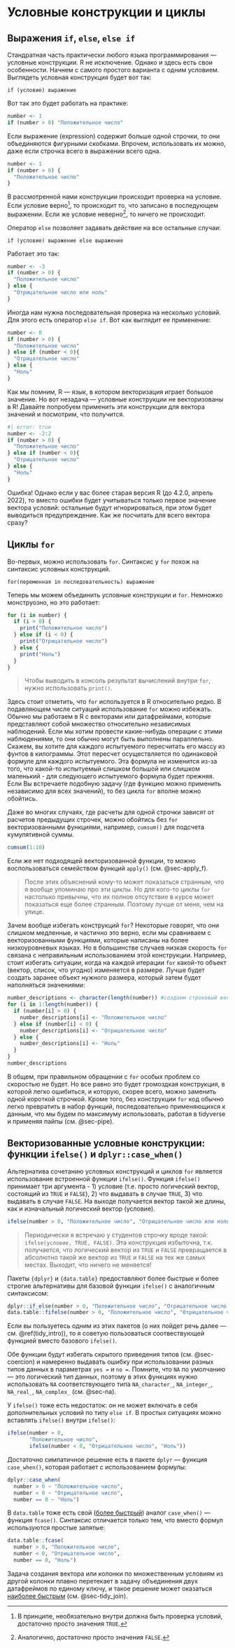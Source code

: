 # Условные конструкции и циклы {#sec-loops_conditions}

## Выражения `if`, `else`, `else if` {#sec-sec-if}

Стандратная часть практически любого языка программирования --- условные конструкции. R не исключение. Однако и здесь есть свои особенности. Начнем с самого простого варианта с одним условием. Выглядеть условная конcтрукция будет вот так:

    if (условие) выражение

Вот так это будет работать на практике:

```r
number <- 1
if (number > 0) "Положительное число"
```

Если выражение (expression) содержит больше одной строчки, то они объединяются фигурными скобками. Впрочем, использовать их можно, даже если строчка всего в выражении всего одна.

```r
number <- 1
if (number > 0) {
  "Положительное число"
}
```

В рассмотренной нами конструкции происходит проверка на условие. Если условие верно[^040-if_for-1], то происходит то, что записано в последующем выражении. Если же условие неверно[^040-if_for-2], то ничего не происходит.

[^040-if_for-1]: В принципе, необязательно внутри должна быть проверка условий, достаточно просто значения `TRUE`.

[^040-if_for-2]: Аналогично, достаточно просто значения `FALSE`.

Оператор `else` позволяет задавать действие на все остальные случаи:

    if (условие) выражение else выражение

Работает это так:

```r
number <- -3
if (number > 0) {
  "Положительное число"
} else {
  "Отрицательное число или ноль"
}
```

Иногда нам нужна последовательная проверка на несколько условий. Для этого есть оператор `else if`. Вот как выглядит ее применение:

```r
number <- 0
if (number > 0) {
  "Положительное число"
} else if (number < 0){
  "Отрицательное число"
} else {
  "Ноль"
}
```

Как мы помним, R --- язык, в котором векторизация играет большое значение. Но вот незадача --- условные конструкции не векторизованы в R! Давайте попробуем применить эти конструкции для вектора значений и посмотрим, что получится.

```r
#| error: true
number <- -2:2
if (number > 0) {
  "Положительное число"
} else if (number < 0){
  "Отрицательное число"
} else {
  "Ноль"
}
```

Ошибка! Однако если у вас более старая версия R (до 4.2.0, апрель 2022), то вместо ошибки будет учитываться только первое значение вектора условий: остальные будут игнорироваться, при этом будет выводиться предупреждение. Как же посчитать для всего вектора сразу?

## Циклы `for` {#sec-for}

Во-первых, можно использовать `for`. Синтаксис у `for` похож на синтаксис условных конструкций.

    for(переменная in последовательность) выражение

Теперь мы можем объединить условные конструкции и `for`. Немножко монструозно, но это работает:

```r
for (i in number) {
  if (i > 0) {
    print("Положительное число")
  } else if (i < 0) {
    print("Отрицательное число")
  } else {
    print("Ноль")
  }
}
```

> Чтобы выводить в консоль результат вычислений внутри `for`, нужно использовать `print()`.

Здесь стоит отметить, что `for` используется в R относительно редко. В подавляющем числе ситуаций использование `for` можно избежать. Обычно мы работаем в R с векторами или датафреймами, которые представляют собой множество относительно независимых наблюдений. Если мы хотим провести какие-нибудь операции с этими наблюдениями, то они обычно могут быть выполнены параллельно. Скажем, вы хотите для каждого испытуемого пересчитать его массу из фунтов в килограммы. Этот пересчет осуществляется по одинаковой формуле для каждого испытуемого. Эта формула не изменится из-за того, что какой-то испытуемый слишком большой или слишком маленький - для следующего испытуемого формула будет прежняя. Если Вы встречаете подобную задачу (где функцию можно применить независимо для всех значений), то без цикла `for` вполне можно обойтись.

Даже во многих случаях, где расчеты для одной строчки зависят от расчетов предыдущих строчек, можно обойтись без `for` векторизованными функциями, например, `cumsum()` для подсчета кумулятивной суммы.

```r
cumsum(1:10)
```

Если же нет подходящей векторизованной функции, то можно воспользоваться семейством функций `apply()` (см. @sec-apply_f).

> После этих объяснений кому-то может показаться странным, что я вообще упоминаю про эти циклы. Но для кого-то циклы `for` настолько привычны, что их полное отсутствие в курсе может показаться еще более странным. Поэтому лучше от меня, чем на улице.

Зачем вообще избегать конструкций `for`? Некоторые говорят, что они слишком медленные, и частично это верно, если мы сравниваем с векторизованными функциями, которые написаны на более низкоуровневых языках. Но в большинстве случаев низкая скорость `for` связана с неправильным использованием этой конструкции. Например, стоит избегать ситуации, когда на каждой итерации `for` какой-то объект (вектор, список, что угодно) изменяется в размере. Лучше будет создать заранее объект нужного размера, который затем будет наполняться значениями:

```r
number_descriptions <- character(length(number)) #создаем строковый вектор с такой же длиной, как и исходный вектор
for (i in 1:length(number)) {
  if (number[i] > 0) {
    number_descriptions[i] <- "Положительное число"
  } else if (number[i] < 0) {
    number_descriptions[i] <- "Отрицательное число"
  } else {
    number_descriptions[i] <- "Ноль"
  }
}
number_descriptions
```

В общем, при правильном обращении с `for` особых проблем со скоростью не будет. Но все равно это будет громоздкая конструкция, в которой легко ошибиться, и которую, скорее всего, можно заменить одной короткой строчкой. Кроме того, без конструкции `for` код обычно легко превратить в набор функций, последовательно применяющихся к данным, что мы будем по максимуму использовать, работая в tidyverse и применяя пайпы (см. @sec-pipe).

## Векторизованные условные конструкции: функции `ifelse()` и `dplyr::case_when()` {#sec-ifelse}

Альтернатива сочетанию условных конструкций и циклов `for` является использование встроенной функции `ifelse()`. Функция `ifelse()` принимает три аргумента - 1) условие (т.е. просто логический вектор, состоящий из `TRUE` и `FALSE`), 2) что выдавать в случае `TRUE`, 3) что выдавать в случае `FALSE`. На выходе получается вектор такой же длины, как и изначальный логический вектор (условие).

```r
ifelse(number > 0, "Положительное число", "Отрицательное число или ноль")
```

> Периодически я встречаю у студентов строчку вроде такой: `ifelse(условие, TRUE, FALSE)`. Эта конструкция избыточна, т.к. получается, что логический вектор из `TRUE` и `FALSE` превращается в абсолютно такой же вектор из `TRUE` и `FALSE` на тех же самых местах. Выходит, что ничего не меняется!

Пакеты `{dplyr}` и `{data.table}` предоставляют более быстрые и более строгие альтернативы для базовой функции `ifelse()` с аналогичным синтаксисом:

```r
dplyr::if_else(number > 0, "Положительное число", "Отрицательное число или ноль")
data.table::fifelse(number > 0, "Положительное число", "Отрицательное число или ноль")
```

Если вы пользуетесь одним из этих пакетов (о них пойдет речь далее --- см. \@ref(tidy_intro)), то я советую пользоваться соотвествующей функцией вместо базового `ifelse()`.

Обе функции будут избегать скрытого приведения типов (см. @sec-coercion) и намеренно выдавать ошибку при использовании разных типов данных в параметрах `yes =` и `no =`. Помните, что `NA` по умолчанию --- это логический тип данных, поэтому в этих функциях нужно использовать `NA` соответствующего типа `NA_character_`, `NA_integer_`, `NA_real_`, `NA_complex_` (см. @sec-na).

У `ifelse()` тоже есть недостаток: он не может включать в себя дополнительных условий по типу `else if`. В простых ситуациях можно вставлять `ifelse()` внутри `ifelse()`:

```r
ifelse(number > 0,
       "Положительное число",
       ifelse(number < 0, "Отрицательное число", "Ноль"))
```

Достаточно симпатичное решение есть в пакете `dplyr` --- функция `case_when()`, которая работает с использованием формулы:

```r
dplyr::case_when(
  number > 0 ~ "Положительное число",
  number < 0 ~ "Отрицательное число",
  number == 0 ~ "Ноль")
```

В `data.table` тоже есть свой ([более быстрый](https://themockup.blog/posts/2021-02-13-joins-vs-casewhen-speed-and-memory-tradeoffs/)) аналог `case_when()` --- функция `fcase()`. Синтаксис отличается только тем, что вместо формул используются простые запятые:

```r
data.table::fcase(
  number > 0, "Положительное число",
  number < 0, "Отрицательное число",
  number == 0, "Ноль")
```

Задача создания вектора или колонки по множественным условиям из другой колонки плавно перетекает в задачу объединения двух датафреймов по единому ключу, и такое решение может оказаться [наиболее быстрым](https://themockup.blog/posts/2021-02-13-joins-vs-casewhen-speed-and-memory-tradeoffs/) (см. @sec-tidy_join).
